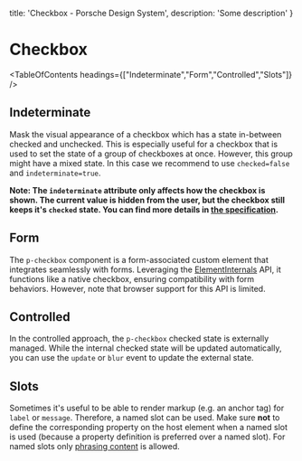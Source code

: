 
  title: 'Checkbox - Porsche Design System',
  description: 'Some description'
}

# Checkbox <ComponentStatus tagName="p-checkbox"></ComponentStatus>

<TableOfContents headings={["Indeterminate","Form","Controlled","Slots"]} />

## Indeterminate

Mask the visual appearance of a checkbox which has a state in-between checked and unchecked.
This is especially useful for a checkbox that is used to set the state of a group of checkboxes at once. However, this
group might have a mixed state. In this case we recommend to use `checked=false` and `indeterminate=true`.

**Note: The `indeterminate` attribute only affects how the checkbox is shown. The current value is hidden from the user,
but the checkbox still keeps it's `checked` state. You can find more details in
[the specification](https://w3.org/TR/html52/sec-forms.html#dom-htmlinputelement-indeterminate).**

<ComponentStory story={checkboxStoryIndeterminate} />

## Form

The `p-checkbox` component is a form-associated custom element that integrates seamlessly with forms. Leveraging the
[ElementInternals](https://developer.mozilla.org/en-US/docs/Web/API/ElementInternals) API, it functions like a native
checkbox, ensuring compatibility with form behaviors. However, note that browser support for this API is limited.

<ComponentExample codeSample={checkboxExample} />

## Controlled

In the controlled approach, the `p-checkbox` checked state is externally managed. While the internal checked state will
be updated automatically, you can use the `update` or `blur` event to update the external state.

<ComponentExample codeSample={checkboxExampleControlled} />

## Slots

Sometimes it's useful to be able to render markup (e.g. an anchor tag) for `label` or `message`. Therefore, a named slot
can be used. Make sure **not** to define the corresponding property on the host element when a named slot is used
(because a property definition is preferred over a named slot). For named slots only
[phrasing content](https://developer.mozilla.org/en-US/docs/Web/Guide/HTML/Content_categories#Phrasing_content) is
allowed.

<ComponentStory story={checkboxStorySlots} />

